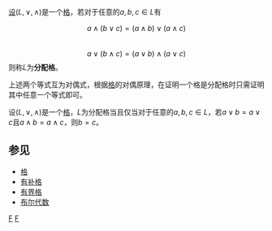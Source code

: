 [[设|设]]<math>(L, \vee, \wedge)</math>是一个[[格_(数学)|格]]，若对于任意的<math>a, b, c \in L</math>有
:<math>a \wedge (b \vee c) = (a \wedge b) \vee (a \wedge c)</math><br/>
:<math>a \vee (b \wedge c) = (a \vee b) \wedge (a \vee c)</math>
则称<math>L</math>为'''分配格'''。

上述两个等式互为对偶式，根据[[格_(数学)|格]]的对偶原理，在证明一个格是分配格时只需证明其中任意一个等式即可。

设<math>(L, \vee, \wedge)</math>是一个[[格_(数学)|格]]，<math>L</math>为分配格当且仅当对于任意的<math>a, b, c \in L</math>，若<math>a \vee b = a \vee c</math>且<math>a \wedge b = a \wedge c</math>，则<math>b = c</math>。

== 参见 ==

* [[格_(数学)|格]]
* [[有补格|有补格]]
* [[有界格|有界格]]
* [[布尔代数|布尔代数]]

{{math-stub}}

[[Category:格理论|F]]
[[Category:代数逻辑|F]]